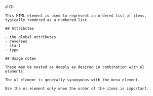 
<MainHeader/>
<main>
  <article>
    # Ol

    This HTML element is used to represent an ordered list of items, typically rendered as a numbered list.

    ## Attributes

    - the global attributes
    - reversed
    - start
    - type

    ## Usage notes

    These may be nested as deeply as desired in combination with ul elements.

    The ul element is generally synonymous with the menu element.

    Use the ol element only when the order of the items is important.

  </article>
</main>